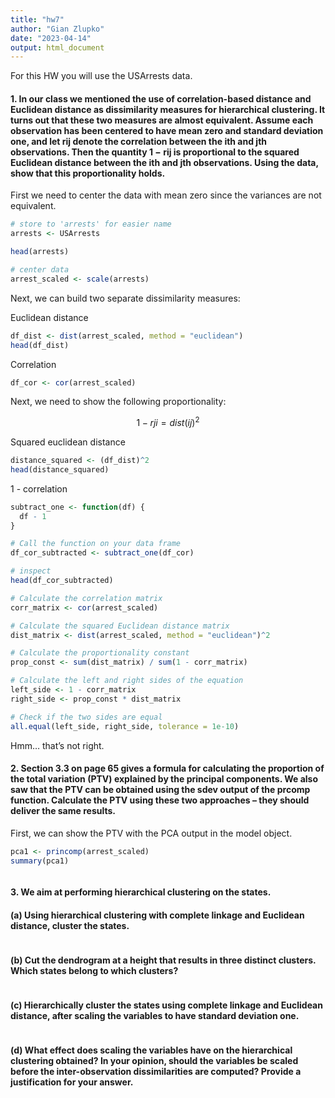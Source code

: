 ```yaml
---
title: "hw7"
author: "Gian Zlupko"
date: "2023-04-14"
output: html_document
---
```




For this HW you will use the USArrests data.


#### 1. In our class we mentioned the use of correlation-based distance and Euclidean distance as dissimilarity measures for hierarchical clustering. It turns out that these two measures are almost equivalent. Assume each observation has been centered to have mean zero and standard deviation one, and let rij denote the correlation between the ith and jth observations. Then the quantity 1 − rij is proportional to the squared Euclidean distance between the ith and jth observations. Using the data, show that this proportionality holds.

First we need to center the data with mean zero since the variances are not equivalent. 
```r
# store to 'arrests' for easier name 
arrests <- USArrests

head(arrests) 

# center data 
arrest_scaled <- scale(arrests)

```


Next, we can build two separate dissimilarity measures:  

Euclidean distance 
```r
df_dist <- dist(arrest_scaled, method = "euclidean") 
head(df_dist) 
```


Correlation 
```r
df_cor <- cor(arrest_scaled)
```

Next, we need to show the following proportionality: 

$$
1 - rji = dist(ij)^2
$$

Squared euclidean distance
```r
distance_squared <- (df_dist)^2
head(distance_squared) 
```

1 - correlation 
```r
subtract_one <- function(df) {
  df - 1
}

# Call the function on your data frame
df_cor_subtracted <- subtract_one(df_cor)

# inspect 
head(df_cor_subtracted) 
```



```r
# Calculate the correlation matrix
corr_matrix <- cor(arrest_scaled)

# Calculate the squared Euclidean distance matrix
dist_matrix <- dist(arrest_scaled, method = "euclidean")^2

# Calculate the proportionality constant
prop_const <- sum(dist_matrix) / sum(1 - corr_matrix)

# Calculate the left and right sides of the equation
left_side <- 1 - corr_matrix
right_side <- prop_const * dist_matrix

# Check if the two sides are equal
all.equal(left_side, right_side, tolerance = 1e-10)
```

Hmm... that's not right. 


#### 2. Section 3.3 on page 65 gives a formula for calculating the proportion of the total variation (PTV) explained by the principal components. We also saw that the PTV can be obtained using the sdev output of the prcomp function. Calculate the PTV using these two approaches – they should deliver the same results.


First, we can show the PTV with the PCA output in the model object. 
```r

pca1 <- princomp(arrest_scaled) 
summary(pca1) 



```




#### 3. We aim at performing hierarchical clustering on the states.
#### (a) Using hierarchical clustering with complete linkage and Euclidean distance, cluster the states.

```r

```



#### (b) Cut the dendrogram at a height that results in three distinct clusters. Which states belong to which clusters?

```r

```


#### (c) Hierarchically cluster the states using complete linkage and Euclidean distance, after scaling the variables to have standard deviation one.

```r

```


#### (d) What effect does scaling the variables have on the hierarchical clustering obtained? In your opinion, should the variables be scaled before the inter-observation dissimilarities are computed? Provide a justification for your answer.


```r

```















